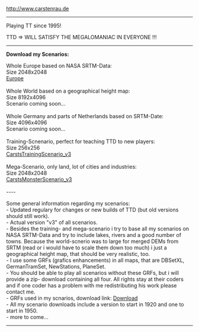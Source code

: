 http://www.carstenrau.de

----

Playing TT since 1995!

TTD => WILL SATISFY THE MEGALOMANIAC IN EVERYONE !!!

----

'''Download my Scenarios:'''

Whole Europe based on NASA SRTM-Data:<br>
Size 2048x2048<br>
[[en/Community/Scenarios/Europe|Europe]]<br>
<br>
Whole World based on a geographical height map:<br>
Size 8192x4096<br>
Scenario coming soon...<br>
<br>
Whole Germany and parts of Netherlands based on SRTM-Date:<br>
Size 4096x4096<br>
Scenario coming soon...<br>
<br>
Training-Scnenario, perfect for teaching TTD to new players:<br>
Size 256x256<br>
[[en/Community/Scenarios/CarstsTrainingScenario v3|CarstsTrainingScenario_v3]]<br>
<br>
Mega-Scenario, only land, lot of cities and industries:<br>
Size 2048x2048<br>
[[en/Community/Scenarios/CarstsMonsterScenario v3|CarstsMonsterScenario_v3]]<br>
<br>
----

Some general information regarding my scenarios:<br>
- Updated regulary for changes or new builds of TTD (but old versions should still work).<br>
- Actual version "v3" of all scenarios.<br>
- Besides the training- and mega-scenario i try to base all my scenarios on NASA SRTM-Data and try to include lakes, rivers and a good number of towns. Because the world-scnerio was to large for merged DEMs from SRTM (read or i would have to scale them down too much) i just a geographical height map, that should be very realistic, too.<br>
- I use some GRFs (grafics enhancements) in all maps, that are DBSetXL, GermanTramSet, NewStations, PlaneSet.<br>
- You should be able to play all scenarios without these GRFs, but i will provide a zip- download containing all four. All rights stay at their coders and if one coder has a problem with me redistributing his work please contact me.<br>
- GRFs used in my scnarios, download link: [http://web1.delta234.server4you.de/diverses/openttd/grfs.zip Download]<br>
- All my scenario downloads include a version to start in 1920 and one to start in 1950.<br>
- more to come...<br>

----

{{en/Archive/Community/Users/Userbox Scenarios Team}}